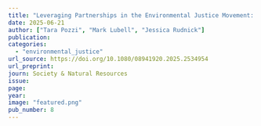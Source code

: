 ```yaml
---
title: "Leveraging Partnerships in the Environmental Justice Movement: A Case Study in the California Delta"
date: 2025-06-21
author: ["Tara Pozzi", "Mark Lubell", "Jessica Rudnick"]
publication: 
categories:
  - "environmental_justice"
url_source: https://doi.org/10.1080/08941920.2025.2534954
url_preprint: 
journ: Society & Natural Resources
issue: 
page: 
year: 
image: "featured.png"
pub_number: 8
---
```

